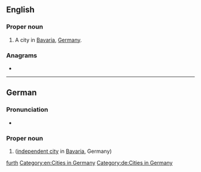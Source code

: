 {{also|forth|furth}}
==English==
{{wikipedia}}

===Proper noun===
{{en-proper noun}}

# A city in [[Bavaria]], [[Germany]].

===Anagrams===
* {{anagrams|en|Fruth}}

[[Category:English terms spelled with Ü|furth]]
[[Category:en:Cities in Germany]]

----

==German==
{{wikipedia|lang=de}}

===Pronunciation===
* {{audio|De-Fürth.OGG|Audio|lang=de}}

===Proper noun===
{{de-proper noun}}

# {{l|en|Fürth}} ([[independent city]] in [[Bavaria]], Germany)

[[Category:de:Cities in Germany]]